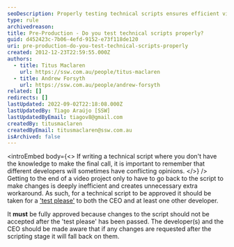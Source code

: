```yaml
---
seoDescription: Properly testing technical scripts ensures efficient video project execution and minimizes revisions after scripting.
type: rule
archivedreason:
title: Pre-Production - Do you test technical scripts properly?
guid: d452423c-7b06-4efd-9152-e73f118de120
uri: pre-production-do-you-test-technical-scripts-properly
created: 2012-12-23T22:59:55.000Z
authors:
  - title: Titus Maclaren
    url: https://ssw.com.au/people/titus-maclaren
  - title: Andrew Forsyth
    url: https://ssw.com.au/people/andrew-forsyth
related: []
redirects: []
lastUpdated: 2022-09-02T22:18:08.000Z
lastUpdatedBy: Tiago Araújo [SSW]
lastUpdatedByEmail: tiagov8@gmail.com
createdBy: titusmaclaren
createdByEmail: titusmaclaren@ssw.com.au
isArchived: false
---
```


<introEmbed
  body={<>
If writing a technical script where you don't have the knowledge to make the final call, it is important to remember that different developers will sometimes have conflicting opinions.
  </>}
/>
Getting to the end of a video project only to have to go back to the script to make changes is deeply inefficient and creates unnecessary extra workaround. As such, for a technical script to be approved it should be taken for a ['test please'](/conduct-a-test-please-internally-and-then-with-the-client) to both the CEO and at least one other developer.

It **must** be fully approved because changes to the script should not be accepted after the 'test please' has been passed. The developer(s) and the CEO should be made aware that if any changes are requested after the scripting stage it will fall back on them.
